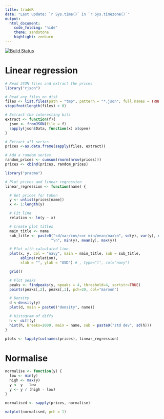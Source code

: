 ```yaml
---
title: tradeR
date: "Last update: `r Sys.time()` in `r Sys.timezone()`"
output:
  html_document:
    code_folding: "hide"
    theme: sandstone
    highlight: zenburn
---
```

[![Build Status](https://travis-ci.org/deanturpin/tradeR.svg?branch=master)](https://travis-ci.org/deanturpin/tradeR)

# Linear regression
```r
# Read JSON files and extract the prices
library("rjson")

# Read any files on disk
files <- list.files(path = "tmp", pattern = "*.json", full.names = TRUE)
stopifnot(length(files) > 0)

# Extract the interesting bits
extract <- function(f){
  json <- fromJSON(file = f)
  sapply(json$Data, function(x) x$open)
}

# Extract all series
prices <-as.data.frame(sapply(files, extract))

# Add a random series
random_prices <- cumsum(rnorm(nrow(prices)))
prices <- cbind(prices, random_prices)
```

```r
library("pracma")

# Plot prices and linear regression
linear_regression <- function(name) {

  # Get prices for token  
  y <- unlist(prices[name])
  x <- 1:length(y)

  # Fit line
  relation <- lm(y ~ x)

  # Create plot titles
  main_title <- name
  sub_title <- paste0("sd/var/cov/cor min/mean/max\n", sd(y), var(y), cov(x, y), cor(x, y),
                     "\n", min(y), mean(y), max(y))

  # Plot with calculated line
  plot(x, y, col = "navy", main = main_title, sub = sub_title,
       abline(relation),
       xlab = "", ylab = "USD") # , type="l", col="navy")

  grid()

  # Plot peaks
  peaks <- findpeaks(y, npeaks = 4, threshold=4, sortstr=TRUE)
  points(peaks[,2], peaks[,1], pch=20, col="maroon")

  # Density
  d <-density(y)
  plot(d, main = paste0("density", name))

  # Histogram of diffs
  h <- diff(y)
  hist(h, breaks=2000, main = name, sub = paste0("std dev", sd(h)))
}

plots <- lapply(colnames(prices), linear_regression)
```

# Normalise
```r
normalise <- function(y) {
  low <- min(y)
  high <- max(y)
  y <- y - low
  y <- y / (high - low)
}

normalised <- sapply(prices, normalise)

matplot(normalised, pch = 1)
```
